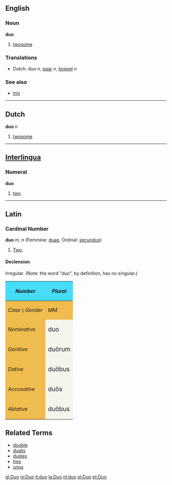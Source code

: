 ==English==
===Noun===
'''duo'''

# [[twosome]]

===Translations===
*Dutch: duo ''n'', [[paar]] ''n'', [[koppel]] ''n''

===See also===
*[[trio]]

----

==Dutch==

'''duo''' ''n''

# [[twosome]]

----

==[[Interlingua]]==
===Numeral===
'''duo'''

#[[two]]
----
==Latin==
===Cardinal Number===
'''duo''' ''m, n'' (Feminine: [[duae]], Ordinal: [[secundus]])
#[[Two]].

====Declension====
Irregular.  (Note: the word "duo", by definition, has no singular.)
{| cellpadding="5" border="1"
!style="background:#47DCF8;"| ''Number''
!style="background:#47DCF8;" colspan=3| ''Plural''
|-
!style="background:#F1BC4E;"|''Case \ Gender''
!style="background:#F1BC4E;"| ''MM.''
!style="background:#F1BC4E;"| ''FF.''
!style="background:#F1BC4E;"| ''NN.''
|-
!style="background:#F1BC4E;"| ''Nominative''
|style="background:#F5F5EE;"| <big>duo
|style="background:#F5F5EE;"| <big>duae
|style="background:#F5F5EE;"| <big>duo
|-
!style="background:#F1BC4E;"| ''Genitive''
|style="background:#F5F5EE;"| <big>du&#333;rum
|style="background:#F5F5EE;"| <big>du&#257;rum

|style="background:#F5F5EE;"| <big>du&#333;rum
|-
!style="background:#F1BC4E;"| ''Dative''
|style="background:#F5F5EE;"| <big>du&#333;bus
|style="background:#F5F5EE;"| <big>du&#257;bus
|style="background:#F5F5EE;"| <big>du&#333;bus
|-
!style="background:#F1BC4E;"| ''Accusative''
|style="background:#F5F5EE;"| <big>du&#333;s
|style="background:#F5F5EE;"| <big>du&#257;s
|style="background:#F5F5EE;"| <big>duo
|-
!style="background:#F1BC4E;"| ''Ablative''
|style="background:#F5F5EE;"| <big>du&#333;bus 
|style="background:#F5F5EE;"| <big>du&#257;bus
|style="background:#F5F5EE;"| <big>du&#333;bus
|}

==Related Terms==
*[[double]]
*[[dualis]]
*[[duplex]]
*[[tres]]
*[[unus]]

[[gl:Duo]]
[[io:Duo]]
[[it:duo]]
[[la:Duo]]
[[nl:duo]]
[[pl:Duo]]
[[pt:Duo]]